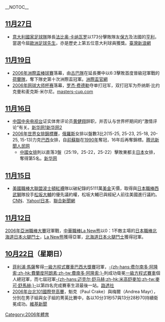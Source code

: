 {{noteTA
|1=zh-hans:法比奥·卡纳瓦罗; zh-hk:簡拿華路;
}}
__NOTOC__
== [[11月27日|11月27日]] ==
*[[意大利國家足球隊|意大利國家足球隊]]隊長[[法比奥·卡纳瓦罗|法比奥·卡纳瓦罗]]以173分擊敗隊友[[保方|保方]]及法國的[[蒂埃里·亨利|亨利]]，當選今屆[[歐洲足球先生|歐洲足球先生]]，亦是歷史上第五位意大利球員獲獎。[http://news.sina.com.tw/sports/mingpao/cn/2006-11-28/051712214779.shtml 臺灣新浪網]{{Wayback|url=http://news.sina.com.tw/sports/mingpao/cn/2006-11-28/051712214779.shtml |date=20071218074959 }}

== [[11月19日|11月19日]] ==
*[[2006年洲際盃棒球賽|2006年洲際盃棒球賽]]落幕，由[[古巴棒球代表隊|古巴隊]]在延長賽中以6:3擊敗首度晉級冠軍戰的[[荷蘭棒球代表隊|荷蘭隊]]，奪下隊史第十次洲際盃冠軍。[https://web.archive.org/web/20061224085331/http://sports.yam.com/special/ic2006/show.php?id=0000089226 洲際盃官網]
*[[2006年网球大师杯赛|2006年网球大师杯赛]]落幕，[[罗杰·费德勒|罗杰·费德勒]]夺单打冠军，双打冠军为乔纳斯·比约克曼和麦克斯·米尔尼。[http://www.masters-cup.com/1/results/ masters-cup.com]{{Wayback|url=http://www.masters-cup.com/1/results/ |date=20061030235948 }}

== [[11月16日|11月16日]] ==
*[[中国中央电视台|中国中央电视台]]证实体育评论员[[黄健翔|黄健翔]]辞职，并否认与世界杯期间的“激情评论”有关。[https://web.archive.org/web/20061203062907/http://news3.xinhuanet.com/sports/2006-11/16/content_5337328.htm 新华网1][https://web.archive.org/web/20061203062919/http://news3.xinhuanet.com/sports/2006-11/16/content_5337667.htm 新华网2]
*[[2006年|2006年]][[世界排球錦標賽|世界女排錦標賽]]，[[俄羅斯|俄羅斯]]女排以盤數3比2(15-25, 25-23, 25-18, 20-25, 15-13)力克[[巴西|巴西]]女排，自[[前蘇聯|前蘇聯]]在[[1990年|1990年]]奪冠，16年后再奪錦標。[http://news.qq.com/a/20061116/002878.htm 腾讯新聞]{{Wayback|url=http://news.qq.com/a/20061116/002878.htm |date=20070312214331 }}[http://sports.people.com.cn/GB/31928/32032/73379/73381/5051300.html 人民网]{{Wayback|url=http://sports.people.com.cn/GB/31928/32032/73379/73381/5051300.html |date=20160304070630 }}
** [[中國女排|中國女排]]則以直落3盤（25:19，25-22，25-22）擊敗東都主[[日本|日本]]女排，奪得第5名。[http://news.xinhuanet.com/sports/2006-11/16/content_5339239.htm 新华网]{{Wayback|url=http://news.xinhuanet.com/sports/2006-11/16/content_5339239.htm |date=20081006074253 }}

== [[11月15日|11月15日]] ==
*[[美國職棒大聯盟|美國職棒大聯盟]][[波士頓紅襪|波士頓紅襪]]隊以破紀錄的5111萬[[美金|美金]]天價，取得與[[日本職棒|日本職棒]][[西武獅|西武獅]]隊投手[[松坂大輔|松坂大輔]]的優先議約權，松坂大輔已與經紀人前往美國進行議約。[http://edition.cnn.com/2006/SPORT/11/14/baseball.matsuzaka.ap/index.html CNN]{{Wayback|url=http://edition.cnn.com/2006/SPORT/11/14/baseball.matsuzaka.ap/index.html |date=20061129174940 }}、[https://web.archive.org/web/20061115081431/http://headlines.yahoo.co.jp/hl?a=20061115-00000015-san-spo Yahoo!日本]、[http://udn.com/NEWS/SPORTS/SPO1/3604974.shtml 聯合新聞網]

== [[11月12日|11月12日]] ==
[[2006年亞洲職棒大賽|2006年亞洲職棒大賽]]冠軍戰，[[中華職棒|中華職棒]][[La_New熊|La New熊]]以0：1不敵主場的[[日本職棒|日本職棒]][[北海道日本火腿鬥士|北海道日本火腿鬥士]]，[[La_New熊|La New熊]]獲得亞軍，[[北海道日本火腿鬥士|北海道日本火腿鬥士]]獲得冠軍。
== [[10月22日|10月22日]]（星期日） ==
*[[菲利浦·馬薩|菲利浦·馬薩]]奪得[[一級方程式賽車|一級方程式賽車]][[巴西大獎賽|巴西大獎賽]]冠軍，[[费尔南多·阿隆索|-{zh-hans:费尔南多·阿隆索;zh-hk:費蘭度阿朗素;zh-tw:費南多·阿隆索;}-]]則成功衛冕[[一級方程式賽車|一級方程式賽車]]個人總冠軍，而七屆冠軍[[迈克尔·舒马赫|-{zh-hans:迈克尔·舒马赫;zh-hk:米高舒麥加;zh-tw:麥可·舒馬赫;}-]]以第四名完成賽車生涯最後一站。[http://hk.sports.yahoo.com/061022/61/1v2a0.html 路透社]{{Webarchive|url=https://archive.is/20130105134827/http://hk.sports.yahoo.com/061022/61/1v2a0.html |date=2013-01-05 }}
*[[2006年|2006年]][[台北101國際登高賽|台北101國際登高賽]]，魁克（Paul Crake）與梅爾（Andrea Mayr），分別在男子組與女子組的菁英比賽中，各以10分31秒57與13分28秒70持續衛冕成功。[[n:2006台北101登高_在世界之最發揮極限|維基新聞]]

[[Category:2006年體育|Category:2006年體育]]